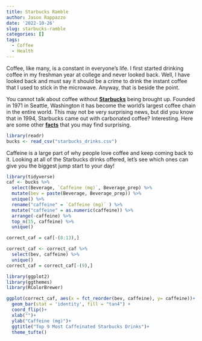 ```yaml
---
title: Starbucks Ramble
author: Jason Rappazzo
date: '2022-10-26'
slug: starbucks-ramble
categories: []
tags:
  - Coffee
  - Health
---
```


Coffee, like many, is a constant in everyone's life. I first started drinking coffee in my freshman year at college and never looked back. Well, I have looked back and must say it should be a crime to drink the instant coffee that I used to stick in the microwave. Anyway, that is beside the point.
  
You cannot talk about coffee without [**Starbucks**](https://www.starbucks.com/) being brought up. Founded in 1971 in Seattle, Washington it has become the world's largest coffee chain in the entire world. This may not be very surprising news, but did you know that in 1994, Starbucks came out with carbonated coffee? Interesting. Here are some other [**facts**](https://stories.starbucks.com/stories/2021/10-things-you-did-not-know-about-starbucks/) that you may find surprising.




```r
library(readr)
bucks <- read_csv("starbucks_drinks.csv")
```

Caffeine is a large part of why people love coffee and keep coming back to it. Looking at all of the Starbucks drinks offered, let's see which ones can give you the biggest jump start to your day!

```r
library(tidyverse)
caf <- bucks %>% 
  select(Beverage, `Caffeine (mg)`, Beverage_prep) %>% 
  mutate(bev = paste(Beverage, Beverage_prep)) %>% 
  unique() %>% 
  rename("caffeine" = `Caffeine (mg)` ) %>% 
  mutate("caffeine" = as.numeric(caffeine)) %>% 
  arrange(-caffeine) %>% 
  top_n(15, caffeine) %>% 
  unique()

correct_caf = caf[-(8:13),]

correct_caf <- correct_caf %>% 
  select(bev, caffeine) %>% 
  unique()
correct_caf = correct_caf[-(9),]

library(ggplot2)
library(ggthemes)
library(RColorBrewer)

ggplot(correct_caf, aes(x = fct_reorder(bev, caffeine), y= caffeine))+
  geom_bar(stat = 'identity', fill = "tan4") +
  coord_flip()+
  xlab("")+
  ylab("Caffeine (mg)")+
  ggtitle("Top 9 Most Caffeinated Starbucks Drinks")+
  theme_tufte()
```

